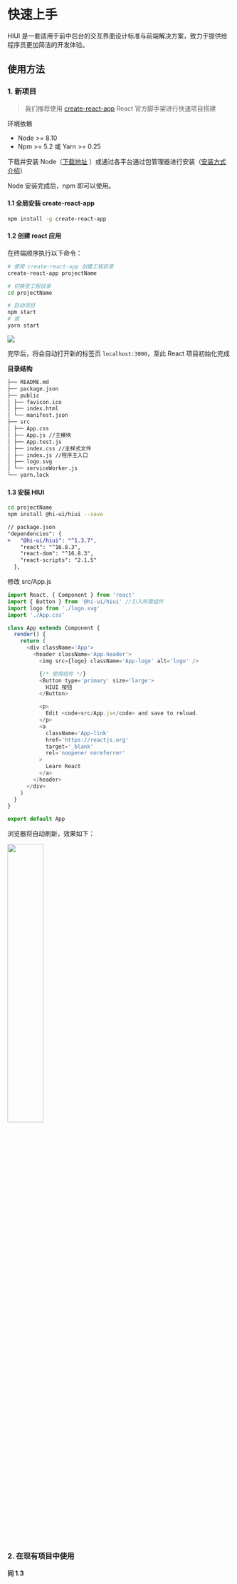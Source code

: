 # 快速上手

HIUI 是一套适用于前中后台的交互界面设计标准与前端解决方案，致力于提供给程序员更加简洁的开发体验。

## 使用方法

### 1. 新项目

> 我们推荐使用 [create-react-app](https://www.npmjs.com/package/create-react-app) React 官方脚手架进行快速项目搭建

环境依赖

- Node >= 8.10
- Npm >= 5.2 或 Yarn >= 0.25

下载并安装 Node（[下载地址](https://nodejs.org/zh-cn/download/) ）或通过各平台通过包管理器进行安装（[安装方式介绍](https://nodejs.org/zh-cn/download/package-manager/)）

Node 安装完成后，npm 即可以使用。

#### 1.1 全局安装 create-react-app

``` bash
npm install -g create-react-app
```

#### 1.2 创建 react 应用

在终端顺序执行以下命令：

``` bash
# 使用 create-react-app 创建工程目录
create-react-app projectName

# 切换至工程目录
cd projectName

# 启动项目
npm start
# 或
yarn start
```

<img src="<BASE_URL>/static/img/docs/create-react-app.gif" />

完毕后，将会自动打开新的标签页 `localhost:3000`，至此 React 项目初始化完成

**目录结构**

``` html
├── README.md
├── package.json
├── public
│ ├── favicon.ico
│ ├── index.html
│ └── manifest.json
├── src
│ ├── App.css
│ ├── App.js //主模块
│ ├── App.test.js
│ ├── index.css //主样式文件
│ ├── index.js //程序主入口
│ ├── logo.svg
│ └── serviceWorker.js
└── yarn.lock
```

#### 1.3 安装 HIUI

``` bash
cd projectName
npm install @hi-ui/hiui --save
```

``` diff
// package.json
"dependencies": {
+   "@hi-ui/hiui": "^1.3.7",
    "react": "^16.8.3",
    "react-dom": "^16.8.3",
    "react-scripts": "2.1.5"
  },
```

修改 src/App.js

``` javascript
import React, { Component } from 'react'
import { Button } from '@hi-ui/hiui' //引入所需组件
import logo from './logo.svg'
import './App.css'

class App extends Component {
  render() {
    return (
      <div className='App'>
        <header className='App-header'>
          <img src={logo} className='App-logo' alt='logo' />

          {/* 使用组件 */}
          <Button type='primary' size='large'>
            HIUI 按钮
          </Button>

          <p>
            Edit <code>src/App.js</code> and save to reload.
          </p>
          <a
            className='App-link'
            href='https://reactjs.org'
            target='_blank'
            rel='noopener noreferrer'
          >
            Learn React
          </a>
        </header>
      </div>
    )
  }
}

export default App
```

浏览器将自动刷新，效果如下：

<img src='<BASE_URL>/static/img/docs/effect.jpg' width='40%' />

### 2. 在现有项目中使用

**同 1.3**
